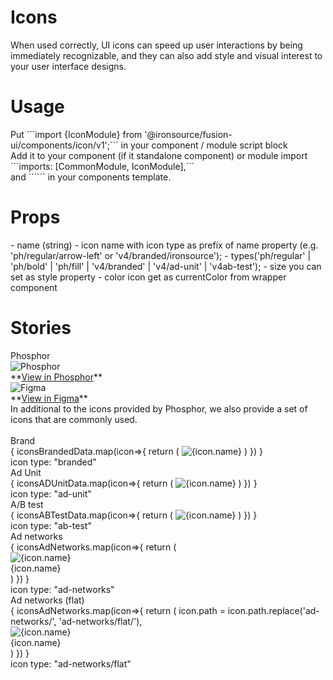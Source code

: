 
<Meta title="V4/Foundation/Icons"/>

<style>
    {
        `
.sbdocs-title{
    margin-bottom: 8px
    color: var(--text-primary, hsl(0,0%,12.5%));
    font-family: Inter;
    font-size: 40px;
    font-style: normal;
    font-weight: 600;
    line-height: 48px; /* 120% */
    letter-spacing: -0.88px;
}
.subtitle-border-bottom{
    border-bottom: 1px solid var(--common-divider, hsl(0, 0%, 86.8%));
    padding-bottom: 8px;
    margin: 32px 0;
    color: var(--text-primary, hsl(0,0%,12.5%));
    font-family: Inter;
    font-size: 24px;
    font-style: normal;
    font-weight: 600;
    line-height: 28px; /* 116.667% */
    letter-spacing: -0.456px;
}
.icons-title{
    color: var(--text-secondary, #646464);
    font-family: Inter;
    font-size: 14px;
    font-style: normal;
    font-weight: 500;
    line-height: 20px;
    letter-spacing: -0.084px;
    margin-bottom: 8px;
}
.icons-wrapper {
    margin-bottom: 32px;
    padding: 32px;
    border: 1px solid var(--common-divider, hsl(0, 0%, 86.8%));
}
.icons-wrapper-notes{
    margin-top: -10px;
    padding-top: 14px;
    color: var(--text-primary, #202020);
    font-family: Inter;
    font-size: 13px;
    font-style: normal;
    font-weight: 400;
    line-height: 20px;
    letter-spacing: -0.039px;
    border-top: 1px solid var(--common-divider, hsl(0, 0%, 86.8%));
}
.icons-ab-test-wrapper .css-15erloe {
    width: 54px;
    height: 54px;
}
a {
    color: #029CFD;
    text-decoration: none;
}
p {
    margin: 16px 0;
    color: var(--text-secondary, #646464);
    font-family: Inter;
    font-size: 14px;
    font-style: normal;
    font-weight: 400;
    line-height: 26px
}
.text-block{
    color: var(--text-primary, #202020);
    font-family: Inter;
    font-size: 14px;
    font-style: normal;
    font-weight: 400;
    line-height: 20px;
    letter-spacing: -0.084px;
    margin-bottom: var(--spacing-100, 8px);
}
code {
    display: inline-table;
    line-height: 20px;
    margin: 0 2px;
    padding: 2px 4px;
    white-space: nowrap;
    border-radius: 4px;
    font-size: 14px;
    letter-spacing: -0.072px;
    color: var(--text-primary, #202020);
    background: var(--background-paper-elevation-2, #EBEBEB);
}
h4{
    margin-bottom: 10px;
}
ul{
    margin-left: 16px;
    padding-left: 8px;
    font-family: Inter;
    font-size: 14px;
    font-style: normal;
    font-weight: 400;
    line-height: 20px;
    letter-spacing: -0.084px;
}
ul li{
    margin: 5px 0;
    color: var(--text-primary, #202020);
}
.info-block{
    margin: 32px 0;
    display: flex;
    padding: var(--spacing-300, 24px);
    flex-direction: column;
    align-items: flex-start;
    gap: 4px;
    align-self: stretch;
    border-radius: 4px;
    background: var(--background-paper-elevation-0, #F9F9F9);
}
.info-block h4 {
    color: var(--text-secondary, #646464);
    font-family: Inter;
    font-size: 14px;
    font-style: normal;
    font-weight: 600;
    line-height: 20px;
    letter-spacing: -0.084px;
    margin-bottom: 0;
}
.icons-ad-networks {
    display: flex;
    flex-direction: row;
    flex-wrap: wrap;
    gap: 32px;
}
.icon-ad-network{
    display: flex;
    flex-direction: column;
    align-items: flex-start;
    gap: 4px;
    align-self: stretch;
    width: 31%;
}
.ad-network{
    width: 100%;
    border-bottom: 1px solid var(--common-divider, #E4E4E4);
}
.ad-network-name{
    color: var(--text-secondary, #646464);
    font-family: Inter;
    font-size: 12px;
    font-style: normal;
    font-weight: 400;
    line-height: normal;
    cursor: default;
}
`
    }
</style>
<h1 class="sbdocs-title">Icons</h1>
When used correctly, UI icons can speed up user interactions by being immediately recognizable, and they can also add style and visual interest to your user interface designs.

<h1 class="subtitle-border-bottom">Usage</h1>
<div class="text-block">Put ```import {IconModule} from '@ironsource/fusion-ui/components/icon/v1';``` in your component / module script block</div>
<div class="text-block">Add it to your component (if it standalone component) or module import  ```imports: [CommonModule, IconModule],```</div>
<div class="text-block">and ```<fusion-icon [name]="iconName"></fusion-icon>``` in your components template.</div>

<h1 class="subtitle-border-bottom">Props</h1>
- name (string) - icon name with icon type as prefix of name property (e.g. 'ph/regular/arrow-left' or 'v4/branded/ironsource');
    - types('ph/regular' | 'ph/bold'  | 'ph/fill' | 'v4/branded' | 'v4/ad-unit' | 'v4ab-test');
- size you can set as style property
- color icon get as currentColor from wrapper component


<h1 class="subtitle-border-bottom">Stories</h1>


<div class="icons-title">Phosphor</div>
<div class="icons-wrapper">
    <div style={{display: 'flex', alignItems: 'center', gap: '12px', marginBottom: '14px'}}>
        <img src="https://fusion.ironsrc.net/assets/images/v4/phosphor-logo.svg" alt="Phosphor" style={{width: '32px', height: '32px'}}/>
        <div>**<a href="https://phosphoricons.com/" target="_blank">View in Phosphor</a>**</div>
    </div>
    <div style={{display: 'flex', alignItems: 'center', gap: '12px'}}>
        <img src="https://fusion.ironsrc.net/assets/images/v4/figma-logo.svg" alt="Figma" style={{width: '32px', height: '32px'}}/>
        <div>**<a href="https://www.figma.com/community/file/903830135544202908/phosphor-icons" target="_blank">View in Figma</a>**</div>
    </div>
</div>

<div class="text-block">In additional to the icons provided by Phosphor, we also provide a set of icons that are commonly used.</div>
<br/>
<div class="icons-title">Brand</div>
<div class="icons-wrapper">
    <IconGallery style={{marginTop: '24px'}}>
        {
            iconsBrandedData.map(icon=>{
                return (
                    <IconItem name={icon.name} key={icon.name}>
                        <img src={assetsPath + icon.path} alt={icon.name} style={{width: '24px', height: '24px'}}/>
                    </IconItem>
                )
            })
        }
    </IconGallery>
    <div class="icons-wrapper-notes">icon type: "branded"</div>
</div>

<div class="icons-title">Ad Unit</div>
<div class="icons-wrapper">
    <IconGallery style={{marginTop: '24px'}}>
        {
            iconsADUnitData.map(icon=>{
                return (
                    <IconItem name={icon.name} key={icon.name}>
                        <img src={assetsPath + icon.path} alt={icon.name} style={{width: '24px', height: '24px'}}/>
                    </IconItem>
                )
            })
        }
    </IconGallery>
    <div class="icons-wrapper-notes">icon type: "ad-unit"</div>
</div>

<div class="icons-title">A/B test</div>
<div class="icons-wrapper icons-ab-test-wrapper">
    <IconGallery style={{marginTop: '24px'}}>
        {
            iconsABTestData.map(icon=>{
                return (
                    <IconItem name={icon.name} key={icon.name}>
                        <img src={assetsPath + icon.path} alt={icon.name} style={{width: '38px', height: '38px'}}/>
                    </IconItem>
                )
            })
        }
    </IconGallery>
    <div class="icons-wrapper-notes">icon type: "ab-test"</div>
</div>

<div class="icons-title">Ad networks</div>
<div class="icons-wrapper">
    <div class="icons-ad-networks">
        {
            iconsAdNetworks.map(icon=>{
                return (
                    <div class="icon-ad-network">
                        <div class="ad-network">
                            <img src={assetsPath + icon.path} title={icon.path} alt={icon.name} style={{height: '16px'}}/>
                        </div>
                        <div class="ad-network-name" title={icon.name}>{icon.name}</div>
                    </div>
                )
            })
        }
    </div>
    <div class="icons-wrapper-notes" style={{'border-top': 'none', 'padding-top': '26px'}}>icon type: "ad-networks"</div>
</div>

<div class="icons-title">Ad networks (flat)</div>
<div class="icons-wrapper">
    <div class="icons-ad-networks">
        {
            iconsAdNetworks.map(icon=>{
                return (
                    icon.path = icon.path.replace('ad-networks/', 'ad-networks/flat/'),
                    <div class="icon-ad-network">
                        <div class="ad-network">
                            <img src={assetsPath + icon.path} title={icon.path} alt={icon.name} style={{height: '16px'}}/>
                        </div>
                        <div class="ad-network-name" title={icon.name}>{icon.name}</div>
                    </div>
                )
            })
        }
    </div>
    <div class="icons-wrapper-notes" style={{'border-top': 'none', 'padding-top': '26px'}}>icon type: "ad-networks/flat"</div>
</div>